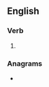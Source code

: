 ==English==

===Verb===
{{head|en|present participle}}

# {{present participle of|frail|lang=en|nocat=1}}

===Anagrams===
* {{anagrams|en|fairling}}